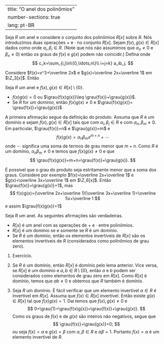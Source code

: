 
---
title: "O anel dos polinômios"
number-sections: true
lang: pt-BR
---

Seja $R$ um anel e considere o conjunto dos polinômios $R[x]$ sobre $R$. Nós introduzimos duas operações $+$ e $\cdot$ no conjunto $R[x]$. Sejam $f(x),g(x)\in R[x]$ dados como
\begin{align*}
f(x)&=\alpha_nx^n+\alpha_{n-1}x^{n-1}+\cdots+\alpha_1x+\alpha_0\\
g(x)&=\beta_nx^n+\beta_{n-1}x^{n-1}+\cdots+\beta_1x+\beta_0
\end{align*}
onde $\alpha_i,\beta_i\in R$. (Note que nós não assumimos que $\alpha_n\neq 0$ e $\beta_n\neq 0$) então os graus de $f(x)$ e $g(x)$ podem não coincidir.) Defina
\begin{align*}
f(x)+g(x)&=(\alpha_n+\beta_n)x^n+(\alpha_{n-1}+\beta_{n-1})x^{n-1}+\cdots+(\alpha_1+\beta_1)x+\alpha_0+\beta_0;\\
f(x)g(x)&=c_{2n}x^{2n}+c_{2n-1}x^{2n-1}+\cdots +c_1x+c_0
\end{align*}
onde
$$
c_k=\sum_{i,j\in\{0,\ldots,n\}\\ i+j=k} a_ib_j.
$$

:::{#exm-}
Considere $f(x)=x^3+\overline 2x$ e $g(x)=\overline 2x+\overline 1$ em $\Z_3[x]$. Então
\begin{align*}
f(x)+g(x) &= x^3+x+\overline 1\\
f(x)g(x) & = (x^3+\overline 2x)(\overline 2x+\overline 1)=\overline 2x^4+x^3+x^2+\overline 2x.
\end{align*}
:::


:::{#lem-}
Seja $R$ um anel e $f(x),g(x)\in R[x]\setminus\{0\}$.


-  $f(x)g(x)=0$ ou $\grau{f(x)g(x)}\leq \grau{f(x)}+\grau{g(x)}$.
-  Se $R$ for um domínio, então $f(x)g(x)\neq 0$ e $\grau{f(x)g(x)}= \grau{f(x)}+\grau{g(x)}$

:::


:::{.proof}
A primeira afirmação segue da definição do produto. Assuma que $R$ é um domínio e sejam $f(x),g(x)\in R[x]$ tais que
\begin{align*}
f(x)&=\alpha_nx^n+\alpha_{n-1}x^{n-1}+\cdots+\alpha_1x+\alpha_0\\
g(x)&=\beta_mx^m+\beta_{m-1}x^{m-1}+\cdots+\beta_1x+\beta_0
\end{align*}
com $\alpha_i,\beta_j\in R$ e com $\alpha_n,\beta_m\neq 0$. Em particular, $\grau{f(x)}=n$ e $\grau{g(x)}=m$ e
$$
f(x)g(x)=\alpha_n\beta_mx^{m+n}+\cdots
$$
onde $\cdots$ significa uma soma de termos de grau menor que $m+n$. Como $R$ é um domínio, $\alpha_n\beta_m\neq 0$ e temos que $f(x)g(x)\neq 0$ e que
$$
\grau{f(x)g(x)}=m+n=\grau{f(x)}+\grau{g(x)}.
$$
:::


:::{#exm-}
É possível que o grau do produto seja estritamente menor que a soma dos graus. Considere por exemplo $f(x)=\overline 2x+\overline 1$ e $g(x)=\overline 3x+\overline 1$ em $\Z_6[x]$. Então $\grau{f(x)}=\grau{g(x)}=1$, mas
$$
f(x)g(x)=(\overline 2x+\overline 1)(\overline 3x+\overline 1)=\overline 5x+\overline 1
$$
e assim $\grau{f(x)g(x)}=1$
:::


:::{#thm-}
Seja $R$ um anel. As seguintes afirmações são verdadeiras.


-  $R[x]$ é um anel com as operações de $+$ e $\cdot$ entre polinômios.
-  $R[x]$ é um domínio se e somente se $R$ é um domínio.
-  Se $R$ é um domínio, então os elementos invertíveis de $R[x]$ são os elementos invertíveis de $R$ (considerados como polinômios de grau zero).

:::


:::{.proof}
(1) Exercício.

(2) Se $R$ é um domínio, então $R[x]$ é domínio pelo lema anterior. Vice versa, se $R[x]$ é um domínio e $a,b\in R\setminus\{0\}$, então $a$ e $b$ podem ser considerados como elementos de grau zero em $R[x]$. Como $R[x]$ é domínio, temos que $ab\neq 0$ e obtemos que $R$ também é domínio.

(3) Seja $R$ um domínio. É fácil verificar que um elemento invertível $\alpha\in R$ é invertível em $R[x]$. Assuma que $f(x)\in R[x]$ invertível. Então existe $g(x)\in R[x]$ tal que $f(x)g(x)=1$. Daí temos que $f(x),g(x)\neq 0$ e
$$
0=\grau{1}=\grau{f(x)g(x)}=\grau{f(x)}+\grau{g(x)}.
$$
Como os graus de $f(x)$ e de $g(x)$ são inteiros não negativos, segue que
$$
\grau{f(x)}=\grau{g(x)}=0;
$$
ou seja $f(x)=\alpha$ e $g(x)=\beta$ com $\alpha,\beta\in R$ e $\alpha\beta=1$. Portanto $f(x)=\alpha$ é um elemento invertível de $R$.

:::

